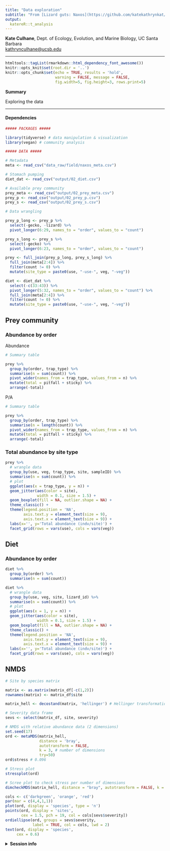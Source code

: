 ```yaml
---
title: "Data exploration"
subtitle: "From [Lizard guts: Naxos](https://github.com/katekathrynkat/lizard-guts-naxos)"
output:
  katereR::t_analysis
---
```


**Kate Culhane**, Dept. of Ecology, Evolution, and Marine Biology, UC Santa Barbara  
[kathrynculhane@ucsb.edu](kathrynculhane@ucsb.edu)
[<i class="fa fa-github"></i>](https://github.com/katekathrynkat/)
[<i class="fa fa-twitter"></i>](https://twitter.com/katekathrynkat/)

***

```r
htmltools::tagList(rmarkdown::html_dependency_font_awesome())
knitr::opts_knit$set(root.dir = '..')
knitr::opts_chunk$set(echo = TRUE, results = 'hold',
                      warning = FALSE, message = FALSE,
                      fig.width=5, fig.height=3, rows.print=5)
```

<div class = "summary">

**Summary**

Exploring the data

</div>

***

#### Dependencies

```r

##### PACKAGES #####

library(tidyverse) # data manipulation & visualization
library(vegan) # community analysis

##### DATA #####

# Metadata
meta <- read_csv("data_raw/field/naxos_meta.csv")

# Stomach pumping
diet_dat <- read_csv("output/02_diet.csv")

# Available prey community
prey_meta <- read_csv("output/02_prey_meta.csv")
prey_p <- read_csv("output/02_prey_p.csv")
prey_s <- read_csv("output/02_prey_s.csv")

```

```r

# Data wrangling

prey_p_long <- prey_p %>% 
  select(-gecko, -lizard) %>% 
  pivot_longer(6:29, names_to = "order", values_to = "count")

prey_s_long <- prey_s %>% 
  select(-gecko) %>% 
  pivot_longer(6:23, names_to = "order", values_to = "count")

prey <- full_join(prey_p_long, prey_s_long) %>% 
  full_join(meta[2:4]) %>% 
  filter(count != 0) %>% 
  mutate(site_type = paste0(use, "-use-", veg, "-veg"))

diet <- diet_dat %>% 
  select(-c(33:43)) %>% 
  pivot_longer(5:32, names_to = "order", values_to = "count") %>% 
  full_join(meta[2:4]) %>% 
  filter(count != 0) %>% 
  mutate(site_type = paste0(use, "-use-", veg, "-veg"))

```

## Prey community

### Abundance by order

Abundance

```r

# Summary table

prey %>% 
  group_by(order, trap_type) %>% 
  summarise(n = sum(count)) %>% 
  pivot_wider(names_from = trap_type, values_from = n) %>% 
  mutate(total = pitfall + sticky) %>% 
  arrange(-total)

```

P/A

```r

# Summary table

prey %>% 
  group_by(order, trap_type) %>% 
  summarise(n = length(count)) %>% 
  pivot_wider(names_from = trap_type, values_from = n) %>% 
  mutate(total = pitfall + sticky) %>% 
  arrange(-total)

```

### Total abundance by site type

```r

prey %>% 
  # wrangle data
  group_by(use, veg, trap_type, site, sampleID) %>% 
  summarise(n = sum(count)) %>% 
  # plot
  ggplot(aes(x = trap_type, y = n)) +
  geom_jitter(aes(color = site),
              width = 0.1, size = 1.5) +
  geom_boxplot(fill = NA, outlier.shape = NA) +
  theme_classic() +
  theme(legend.position = 'NA',
        axis.text.y = element_text(size = 9),
        axis.text.x = element_text(size = 9)) +
  labs(x='', y='Total abundance (indv/site)') +
  facet_grid(rows = vars(use), cols = vars(veg))

```

## Diet

### Abundance by order

```r

diet %>% 
  group_by(order) %>% 
  summarise(n = sum(count))

```

```r

diet %>% 
  # wrangle data
  group_by(use, veg, site, lizard_id) %>% 
  summarise(n = sum(count)) %>% 
  # plot
  ggplot(aes(x = 1, y = n)) +
  geom_jitter(aes(color = site),
              width = 0.1, size = 1.5) +
  geom_boxplot(fill = NA, outlier.shape = NA) +
  theme_classic() +
  theme(legend.position = 'NA',
        axis.text.y = element_text(size = 9),
        axis.text.x = element_text(size = 9)) +
  labs(x='', y='Total abundance (indv/site)') +
  facet_grid(rows = vars(use), cols = vars(veg))

```


## NMDS

```r

# Site by species matrix

matrix <- as.matrix(matrix_df[-c(1,2)])
rownames(matrix) <- matrix_df$site

matrix_hell <- decostand(matrix, 'hellinger') # Hellinger transformation

# Severity data frame
sevs <- select(matrix_df, site, severity)

```

```r

# NMDS with relative abundance data (2 dimensions)
set.seed(17)
ord <- metaMDS(matrix_hell,
               distance = 'bray',
               autotransform = FALSE,
               k = 3, # number of dimensions
               try=50)
ord$stress # 0.096

```

```r

# Stress plot
stressplot(ord)

# Scree plot to check stress per number of dimensions
dimcheckMDS(matrix_hell, distance = "bray", autotransform = FALSE, k = 10, trymax = 20)

```
    
```r

cols <- c('darkgreen', 'orange', 'red')
par(mar = c(4,4,1,1))
plot(ord, display = 'species', type = 'n')
points(ord, display = 'sites',
       cex = 1.5, pch = 19, col = cols[sevs$severity])
ordiellipse(ord, groups = sevs$severity,
            label = TRUE, col = cols, lwd = 2)
text(ord, display = 'species',
     cex = 0.6)

```

<details><summary>**Session info**</summary>
```r
devtools::session_info()
```
</details>

